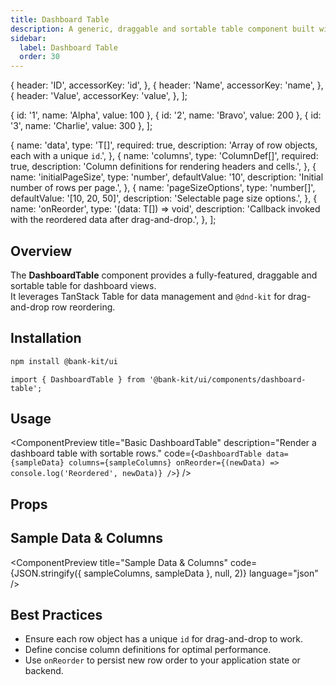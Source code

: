```yaml
---
title: Dashboard Table
description: A generic, draggable and sortable table component built with TanStack Table and DnD Kit.
sidebar:
  label: Dashboard Table
  order: 30
---
```



  {
    header: 'ID',
    accessorKey: 'id',
  },
  {
    header: 'Name',
    accessorKey: 'name',
  },
  {
    header: 'Value',
    accessorKey: 'value',
  },
];

  { id: '1', name: 'Alpha', value: 100 },
  { id: '2', name: 'Bravo', value: 200 },
  { id: '3', name: 'Charlie', value: 300 },
];

  {
    name: 'data',
    type: 'T[]',
    required: true,
    description: 'Array of row objects, each with a unique `id`.',
  },
  {
    name: 'columns',
    type: 'ColumnDef<T>[]',
    required: true,
    description: 'Column definitions for rendering headers and cells.',
  },
  {
    name: 'initialPageSize',
    type: 'number',
    defaultValue: '10',
    description: 'Initial number of rows per page.',
  },
  {
    name: 'pageSizeOptions',
    type: 'number[]',
    defaultValue: '[10, 20, 50]',
    description: 'Selectable page size options.',
  },
  {
    name: 'onReorder',
    type: '(data: T[]) => void',
    description: 'Callback invoked with the reordered data after drag-and-drop.',
  },
];

## Overview

The **DashboardTable** component provides a fully-featured, draggable and sortable table for dashboard views.  
It leverages TanStack Table for data management and `@dnd-kit` for drag-and-drop row reordering.

## Installation

```bash
npm install @bank-kit/ui
```

```tsx
import { DashboardTable } from '@bank-kit/ui/components/dashboard-table';
```

## Usage

<ComponentPreview
  title="Basic DashboardTable"
  description="Render a dashboard table with sortable rows."
  code={`
<DashboardTable
  data={sampleData}
  columns={sampleColumns}
  onReorder={(newData) => console.log('Reordered', newData)}
/>
  `}
/>

## Props

<PropsTable props={dashboardTableProps} />

## Sample Data & Columns

<ComponentPreview
  title="Sample Data & Columns"
  code={JSON.stringify({ sampleColumns, sampleData }, null, 2)}
  language="json"
/>

## Best Practices

- Ensure each row object has a unique `id` for drag-and-drop to work.  
- Define concise column definitions for optimal performance.  
- Use `onReorder` to persist new row order to your application state or backend.